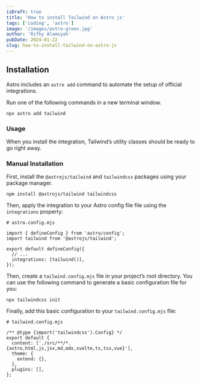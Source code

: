 ```yaml
---
isDraft: true
title: 'How to install Tailwind on Astro js'
tags: ['coding', 'astro']
image: '/images/astro-green.jpg'
author: 'Rifky Alamsyah'
pubDate: 2024-01-22
slug: how-to-install-tailwind-on-astro-js
---
```


## Installation

Astro includes an `astro add` command to automate the setup of official integrations.

Run one of the following commands in a new terminal window.

```
npx astro add tailwind
```

### Usage

When you install the integration, Tailwind’s utility classes should be ready to go right away.

### Manual Installation

First, install the `@astrojs/tailwind` and `tailwindcss` packages using your package manager.

```
npm install @astrojs/tailwind tailwindcss
```

Then, apply the integration to your Astro config file file using the `integrations` property:

```
# astro.config.mjs

import { defineConfig } from 'astro/config';
import tailwind from '@astrojs/tailwind';

export default defineConfig({
  // ...
  integrations: [tailwind()],
});
```

Then, create a `tailwind.config.mjs` file in your project’s root directory. You can use the following command to generate a basic configuration file for you:

```
npx tailwindcss init
```

Finally, add this basic configuration to your `tailwind.config.mjs` file:

```JSX
# tailwind.config.mjs

/** @type {import('tailwindcss').Config} */
export default {
  content: ['./src/**/*.{astro,html,js,jsx,md,mdx,svelte,ts,tsx,vue}'],
  theme: {
    extend: {},
  },
  plugins: [],
};
```
